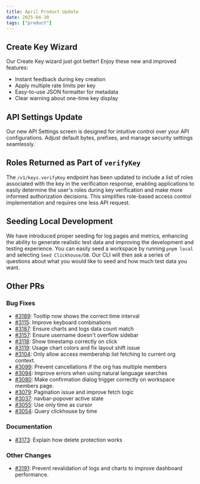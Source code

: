 ```yaml
---
title: April Product Update
date: 2025-04-30
tags: ["product"]
---
```


## Create Key Wizard

<ImageZoom src="/images/changelog/2025-05-01/create-key-clean.png" alt="Key Creation Wizard" width="1920" height="1080"/>

Our Create Key wizard just got better! Enjoy these new and improved features:

- Instant feedback during key creation
- Apply multiple rate limits per key
- Easy-to-use JSON formatter for metadata
- Clear warning about one-time key display

<ImageZoom src="/images/changelog/2025-05-01/create-key-touched.png" alt="Key Creation Wizard with error" width="1920" height="1080"/>

## API Settings Update

Our new API Settings screen is designed for intuitive control over your API configurations.
Adjust default bytes, prefixes, and manage security settings seamlessly.

<ImageZoom src="/images/changelog/2025-05-01/api-settings.jpeg" alt="API Settings" width="1920" height="1080"/>


## Roles Returned as Part of `verifyKey`

The `/v1/keys.verifyKey` endpoint has been updated to include a list of roles associated with the key in the verification response, enabling applications to easily determine the user's roles during key verification and make more informed authorization decisions. This simplifies role-based access control implementation and requires one less API request.

## Seeding Local Development

We have introduced proper seeding for log pages and metrics, enhancing the ability to generate realistic test data and improving the development and testing experience. You can easily seed a workspace by running `pnpm local` and selecting `Seed Clickhouse/DB`. Our CLI will then ask a series of questions about what you would like to seed and how much test data you want.

<ImageZoom src="/images/changelog/2025-05-01/seed-data.png" alt="Seed example" width="1920" height="1080"/>

## Other PRs

###  Bug Fixes

- [#3189](https://github.com/unkeyed/unkey/pull/3189): Tooltip now shows the correct time interval
- [#3115](https://github.com/unkeyed/unkey/pull/3115): Improve keyboard combinations
- [#3187](https://github.com/unkeyed/unkey/pull/3187): Ensure charts and logs data count match
- [#3157](https://github.com/unkeyed/unkey/pull/3157): Ensure username doesn't overflow sidebar
- [#3118](https://github.com/unkeyed/unkey/pull/3118): Show timestamp correctly on click
- [#3119](https://github.com/unkeyed/unkey/pull/3119): Usage chart colors and fix layout shift issue
- [#3104](https://github.com/unkeyed/unkey/pull/3104): Only allow access membership list fetching to current org context.
- [#3099](https://github.com/unkeyed/unkey/pull/3099): Prevent cancellations if the org has multiple members
- [#3094](https://github.com/unkeyed/unkey/pull/3094): Improve errors when using natural language searches
- [#3080](https://github.com/unkeyed/unkey/pull/3080): Make confirmation dialog trigger correctly on workspace members page.
- [#3079](https://github.com/unkeyed/unkey/pull/3079): Pagination issue and improve fetch logic
- [#3037](https://github.com/unkeyed/unkey/pull/3037): navbar-popover active state
- [#3055](https://github.com/unkeyed/unkey/pull/3055): Use only time as cursor
- [#3054](https://github.com/unkeyed/unkey/pull/3054): Query clickhouse by time

### Documentation

- [#3173](https://github.com/unkeyed/unkey/pull/3173): Explain how delete protection works

### Other Changes

- [#3191](https://github.com/unkeyed/unkey/pull/3191): Prevent revalidation of logs and charts to improve dashboard performance.
